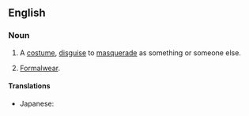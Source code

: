 {{also|fancy-dress}}

==English==

===Noun===
{{en-noun|-|es}}

# {{lb|en|UK|Australia}} A [[costume]], [[disguise]] to [[masquerade]] as something or someone else.
# {{lb|en|uncountable}} [[formalwear|Formalwear]].

====Translations====
{{trans-top}}
* Japanese: {{t-needed|ja}}
{{trans-mid}}
{{trans-bottom}}